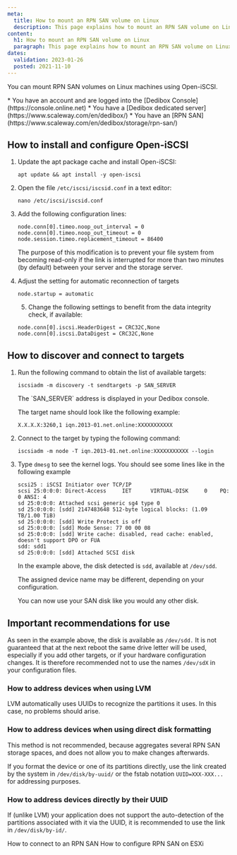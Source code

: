 ```yaml
---
meta:
  title: How to mount an RPN SAN volume on Linux
  description: This page explains how to mount an RPN SAN volume on Linux
content:
  h1: How to mount an RPN SAN volume on Linux
  paragraph: This page explains how to mount an RPN SAN volume on Linux
dates:
  validation: 2023-01-26
  posted: 2021-11-10
---
```


You can mount RPN SAN volumes on Linux machines using Open-iSCSI. 

<Message type="requirement">
  * You have an account and are logged into the [Dedibox Console](https://console.online.net)
  * You have a [Dedibox dedicated server](https://www.scaleway.com/en/dedibox/)
  * You have an [RPN SAN](https://www.scaleway.com/en/dedibox/storage/rpn-san/) 
</Message>

## How to install and configure Open-iSCSI

1. Update the apt package cache and install Open-iSCSI:
    ```
    apt update && apt install -y open-iscsi
    ```
2. Open the file `/etc/iscsi/iscsid.conf` in a text editor:
    ```
    nano /etc/iscsi/iscsid.conf
    ```
3. Add the following configuration lines: 
    ```
    node.conn[0].timeo.noop_out_interval = 0
    node.conn[0].timeo.noop_out_timeout = 0
    node.session.timeo.replacement_timeout = 86400
    ```

    The purpose of this modification is to prevent your file system from becoming read-only if the link is interrupted for more than two minutes (by default) between your server and the storage server.
4. Adjust the setting for automatic reconnection of targets
    ```
    node.startup = automatic
    ````
    5. Change the following settings to benefit from the data integrity check, if available:
    ```
    node.conn[0].iscsi.HeaderDigest = CRC32C,None
    node.conn[0].iscsi.DataDigest = CRC32C,None
    ```

## How to discover and connect to targets

1. Run the following command to obtain the list of available targets: 
    ```
    iscsiadm -m discovery -t sendtargets -p SAN_SERVER
    ```

    <Message type="note">
      The `SAN_SERVER` address is displayed in your Dedibox console.
    </Message>

    The target name should look like the following example: 
    ```
    X.X.X.X:3260,1 iqn.2013-01.net.online:XXXXXXXXXXX
    ```
2. Connect to the target by typing the following command: 
    ```
    iscsiadm -m node -T iqn.2013-01.net.online:XXXXXXXXXXX --login
    ```
3. Type `dmesg` to see the kernel logs. You should see some lines like in the following example
    ```
    scsi25 : iSCSI Initiator over TCP/IP
    scsi 25:0:0:0: Direct-Access     IET      VIRTUAL-DISK     0    PQ: 0 ANSI: 4
    sd 25:0:0:0: Attached scsi generic sg4 type 0
    sd 25:0:0:0: [sdd] 2147483648 512-byte logical blocks: (1.09 TB/1.00 TiB)
    sd 25:0:0:0: [sdd] Write Protect is off
    sd 25:0:0:0: [sdd] Mode Sense: 77 00 00 08
    sd 25:0:0:0: [sdd] Write cache: disabled, read cache: enabled, doesn't support DPO or FUA
    sdd: sdd1
    sd 25:0:0:0: [sdd] Attached SCSI disk
    ```
    In the example above, the disk detected is `sdd`, available at `/dev/sdd`. 

    <Message type="note"> 
      The assigned device name may be different, depending on your configuration.
    </Message>

    You can now use your SAN disk like you would any other disk.

## Important recommendations for use

As seen in the example above, the disk is available as `/dev/sdd.` It is not guaranteed that at the next reboot the same drive letter will be used, especially if you add other targets, or if your hardware configuration changes. It is therefore recommended not to use the names `/dev/sdX` in your configuration files.

### How to address devices when using LVM
LVM automatically uses UUIDs to recognize the partitions it uses. In this case, no problems should arise.

### How to address devices when using direct disk formatting

<Message type="note">
  This method is not recommended, because aggregates several RPN SAN storage spaces, and does not allow you to make changes afterwards.
</Message>

If you format the device or one of its partitions directly, use the link created by the system in `/dev/disk/by-uuid/` or the fstab notation `UUID=XXX-XXX...` for addressing purposes.

### How to address devices directly by their UUID

If (unlike LVM) your application does not support the auto-detection of the partitions associated with it via the UUID, it is recommended to use the link in `/dev/disk/by-id/`.


<Navigation title="See Also">
  <PreviousButton to="/dedibox-network/rpn/how-to/connect-rpn-san/">How to connect to an RPN SAN</PreviousButton>
  <NextButton to="/dedibox-network/rpn/how-to/use-rpn-san-esxi/">How to configure RPN SAN on ESXi</NextButton>
</Navigation>
